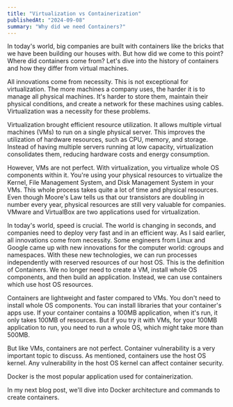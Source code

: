 ```yaml
---
title: "Virtualization vs Containerization"
publishedAt: "2024-09-08"
summary: "Why did we need Containers?"
---
```



In today's world, big companies are built with containers like the bricks that we have been building our houses with. But how did we come to this point? Where did containers come from? Let's dive into the history of containers and how they differ from virtual machines.
 
All innovations come from necessity. This is not exceptional for virtualization. The more machines a company uses, the harder it is to manage all physical machines. It's harder to store them, maintain their physical conditions, and create a network for these machines using cables. Virtualization was a necessity for these problems.
 
Virtualization brought efficient resource utilization. It allows multiple virtual machines (VMs) to run on a single physical server. This improves the utilization of hardware resources, such as CPU, memory, and storage. Instead of having multiple servers running at low capacity, virtualization consolidates them, reducing hardware costs and energy consumption.
 
However, VMs are not perfect. With virtualization, you virtualize whole OS components within it. You're using your physical resources to virtualize the Kernel, File Management System, and Disk Management System in your VMs. This whole process takes quite a lot of time and physical resources. Even though Moore's Law tells us that our transistors are doubling in number every year, physical resources are still very valuable for companies. VMware and VirtualBox are two applications used for virtualization.
 
In today's world, speed is crucial. The world is changing in seconds, and companies need to deploy very fast and in an efficient way. As I said earlier, all innovations come from necessity. Some engineers from Linux and Google came up with new innovations for the computer world: cgroups and namespaces. With these new technologies, we can run processes independently with reserved resources of our host OS. This is the definition of Containers. We no longer need to create a VM, install whole OS components, and then build an application. Instead, we can use containers which use host OS resources.
 
Containers are lightweight and faster compared to VMs. You don't need to install whole OS components. You can install libraries that your container's apps use. If your container contains a 100MB application, when it's run, it only takes 100MB of resources. But if you try it with VMs, for your 100MB application to run, you need to run a whole OS, which might take more than 500MB.
 
But like VMs, containers are not perfect. Container vulnerability is a very important topic to discuss. As mentioned, containers use the host OS kernel. Any vulnerability in the host OS kernel can affect container security.
 
Docker is the most popular application used for containerization.
 
In my next blog post, we'll dive into Docker architecture and commands to create containers.